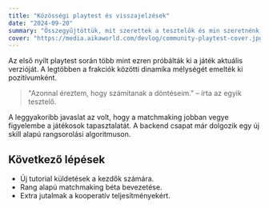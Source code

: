 ```yaml
---
title: "Közösségi playtest és visszajelzések"
date: "2024-09-20"
summary: "Összegyűjtöttük, mit szerettek a tesztelők és min szeretnénk még javítani a következő buildben."
cover: "https://media.aikaworld.com/devlog/community-playtest-cover.jpg"
---
```


Az első nyílt playtest során több mint ezren próbálták ki a játék aktuális verzióját. A legtöbben a frakciók közötti dinamika mélységét emelték ki pozitívumként.

> "Azonnal éreztem, hogy számítanak a döntéseim." – írta az egyik tesztelő.

A leggyakoribb javaslat az volt, hogy a matchmaking jobban vegye figyelembe a játékosok tapasztalatát. A backend csapat már dolgozik egy új skill alapú rangsorolási algoritmuson.

## Következő lépések

- Új tutorial küldetések a kezdők számára.
- Rang alapú matchmaking béta bevezetése.
- Extra jutalmak a kooperatív teljesítményekért.
